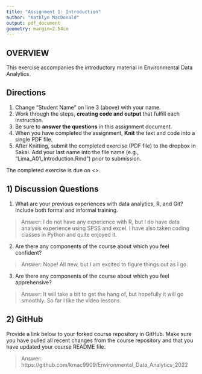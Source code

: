 ```yaml
---
title: "Assignment 1: Introduction"
author: "Kathlyn MacDonald"
output: pdf_document
geometry: margin=2.54cm
---
```


## OVERVIEW

This exercise accompanies the introductory material in Environmental Data Analytics. 

## Directions
1. Change "Student Name" on line 3 (above) with your name.
3. Work through the steps, **creating code and output** that fulfill each instruction.
4. Be sure to **answer the questions** in this assignment document.
6. When you have completed the assignment, **Knit** the text and code into a single PDF file.
8. After Knitting, submit the completed exercise (PDF file) to the dropbox in Sakai. Add your last name into the file name (e.g., "Lima_A01_Introduction.Rmd") prior to submission.

The completed exercise is due on <>.

## 1) Discussion Questions

1. What are your previous experiences with data analytics, R, and Git? Include both formal and informal training.

> Answer: I do not have any experience with R, but I do have data analysis experience using SPSS and excel. I have also taken coding classes in Python and quite enjoyed it.

2. Are there any components of the course about which you feel confident?

> Answer: Nope! All new, but I am excited to figure things out as I go.

3. Are there any components of the course about which you feel apprehensive?

> Answer: It will take a bit to get the hang of, but hopefully it will go smoothly. So far I like the video lessons.


## 2) GitHub

Provide a link below to your forked course repository in GitHub. Make sure you have pulled all recent changes from the course repository  and that you have updated your course README file. 

> Answer: https://github.com/kmac9909/Environmental_Data_Analytics_2022


